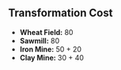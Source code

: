 {{Building
| name = Basic Construction
| image = N/A
| category = [[Other]]
| cycle = 30s
| capacity = N/A
| produce_per_cycle = N/A
| consume_per_cycle = N/A
| build_cost = 10 {{RessourceIcon|type=gold}}
| description = Once this construction has been active for some time, it can be upgraded into a resource building of your choice.
}}

== Transformation Cost ==
* '''Wheat Field:''' 80 {{RessourceIcon|type=water}}
* '''Sawmill:''' 80 {{RessourceIcon|type=water}}
* '''Iron Mine:''' 50 {{RessourceIcon|type=wood}} + 20 {{RessourceIcon|type=wheat}}
* '''Clay Mine:''' 30 {{RessourceIcon|type=wheat}} + 40 {{RessourceIcon|type=wood}}